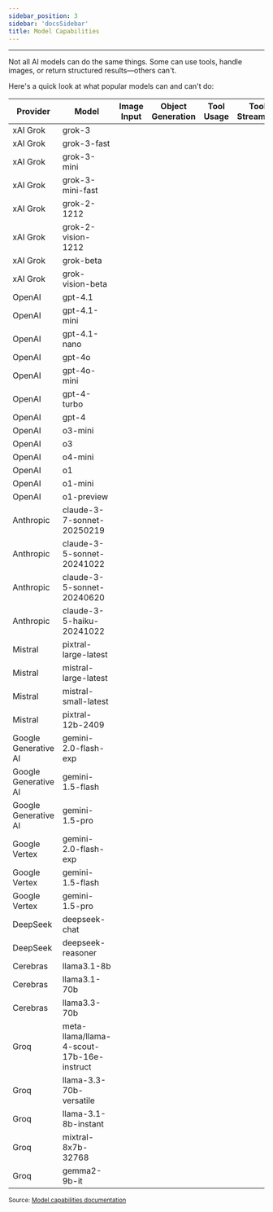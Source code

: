 ```yaml
---
sidebar_position: 3
sidebar: 'docsSidebar'
title: Model Capabilities
---
```


---

Not all AI models can do the same things. Some can use tools, handle images, or return structured results—others can't.

Here's a quick look at what popular models can and can't do:

| Provider  | Model                  | Image Input | Object Generation | Tool Usage | Tool Streaming |
|-----------|------------------------|:-----------:|:-----------------:|:----------:|:--------------:|
| <span class="provider">xAI Grok</span> | <span class="model-badge">grok-3</span>             | <IconX />             | <IconCheck />                 | <IconCheck />         | <IconCheck />             |
| <span class="provider">xAI Grok</span> | <span class="model-badge">grok-3-fast</span>        | <IconX />             | <IconCheck />                 | <IconCheck />         | <IconCheck />             |
| <span class="provider">xAI Grok</span> | <span class="model-badge">grok-3-mini</span>        | <IconX />             | <IconCheck />                 | <IconCheck />          | <IconCheck />            |
| <span class="provider">xAI Grok</span> | <span class="model-badge">grok-3-mini-fast</span>   | <IconX />            | <IconCheck />                 | <IconCheck />          | <IconCheck />             |
| <span class="provider">xAI Grok</span> | <span class="model-badge">grok-2-1212</span>        | <IconX />           | <IconCheck />                 | <IconCheck />          | <IconCheck />             |
| <span class="provider">xAI Grok</span> | <span class="model-badge">grok-2-vision-1212</span> | <IconCheck />            | <IconCheck />                 | <IconCheck />         | <IconCheck />            |
| <span class="provider">xAI Grok</span> | <span class="model-badge">grok-beta</span>          | <IconX />             | <IconCheck />                 | <IconCheck />         | <IconCheck />              |
| <span class="provider">xAI Grok</span> | <span class="model-badge">grok-vision-beta</span>   | <IconCheck />         | <IconX />                     | <IconX />             | <IconX />                 |
| <span class="provider">OpenAI</span> | <span class="model-badge">gpt-4.1</span>            | <IconCheck />         | <IconCheck />                 | <IconCheck />         | <IconCheck />             |
| <span class="provider">OpenAI</span> | <span class="model-badge">gpt-4.1-mini</span>       | <IconCheck />         | <IconCheck />                 | <IconCheck />         | <IconCheck />             |
| <span class="provider">OpenAI</span> | <span class="model-badge">gpt-4.1-nano</span>       | <IconCheck />         | <IconCheck />                 | <IconCheck />         | <IconCheck />             |
| <span class="provider">OpenAI</span> | <span class="model-badge">gpt-4o</span>             | <IconCheck />         | <IconCheck />                 | <IconCheck />         | <IconCheck />             |
| <span class="provider">OpenAI</span> | <span class="model-badge">gpt-4o-mini</span>        | <IconCheck />         | <IconCheck />                 | <IconCheck />         | <IconCheck />             |
| <span class="provider">OpenAI</span> | <span class="model-badge">gpt-4-turbo</span>        | <IconCheck />         | <IconCheck />                 | <IconCheck />         | <IconCheck />             |
| <span class="provider">OpenAI</span> | <span class="model-badge">gpt-4</span>              | <IconX />             | <IconCheck />                 | <IconCheck />         | <IconCheck />             |
| <span class="provider">OpenAI</span> | <span class="model-badge">o3-mini</span>            | <IconX />             | <IconX />                     | <IconCheck />         | <IconCheck />             |
| <span class="provider">OpenAI</span> | <span class="model-badge">o3</span>                 | <IconX />             | <IconX />                     | <IconCheck />         | <IconCheck />             |
| <span class="provider">OpenAI</span> | <span class="model-badge">o4-mini</span>            | <IconX />             | <IconX />                     | <IconCheck />         | <IconCheck />             |
| <span class="provider">OpenAI</span> | <span class="model-badge">o1</span>                 | <IconCheck />         | <IconX />                     | <IconCheck />         | <IconCheck />             |
| <span class="provider">OpenAI</span> | <span class="model-badge">o1-mini</span>            | <IconCheck />         | <IconX />                     | <IconCheck />         | <IconCheck />             |
| <span class="provider">OpenAI</span> | <span class="model-badge">o1-preview</span>         | <IconX />             | <IconX />                     | <IconX />             | <IconX />                 |
| <span class="provider">Anthropic</span> | <span class="model-badge">claude-3-7-sonnet-20250219</span> | <IconCheck /> | <IconCheck /> | <IconCheck /> | <IconCheck /> |
| <span class="provider">Anthropic</span> | <span class="model-badge">claude-3-5-sonnet-20241022</span> | <IconCheck /> | <IconCheck /> | <IconCheck /> | <IconCheck /> |
| <span class="provider">Anthropic</span> | <span class="model-badge">claude-3-5-sonnet-20240620</span> | <IconCheck /> | <IconCheck /> | <IconCheck /> | <IconCheck /> |
| <span class="provider">Anthropic</span> | <span class="model-badge">claude-3-5-haiku-20241022</span> | <IconCheck /> | <IconCheck /> | <IconCheck /> | <IconCheck /> |
| <span class="provider">Mistral</span> | <span class="model-badge">pixtral-large-latest</span> | <IconCheck /> | <IconCheck /> | <IconCheck /> | <IconCheck /> |
| <span class="provider">Mistral</span> | <span class="model-badge">mistral-large-latest</span> | <IconX /> | <IconCheck /> | <IconCheck /> | <IconCheck /> |
| <span class="provider">Mistral</span> | <span class="model-badge">mistral-small-latest</span> | <IconX /> | <IconCheck /> | <IconCheck /> | <IconCheck /> |
| <span class="provider">Mistral</span> | <span class="model-badge">pixtral-12b-2409</span> | <IconCheck /> | <IconCheck /> | <IconCheck /> | <IconCheck /> |
| <span class="provider">Google Generative AI</span> | <span class="model-badge">gemini-2.0-flash-exp</span> | <IconCheck /> | <IconCheck /> | <IconCheck /> | <IconCheck /> |
| <span class="provider">Google Generative AI</span> | <span class="model-badge">gemini-1.5-flash</span>     | <IconCheck /> | <IconCheck /> | <IconCheck /> | <IconCheck /> |
| <span class="provider">Google Generative AI</span> | <span class="model-badge">gemini-1.5-pro</span>       | <IconCheck /> | <IconCheck /> | <IconCheck /> | <IconCheck /> |
| <span class="provider">Google Vertex</span>        | <span class="model-badge">gemini-2.0-flash-exp</span> | <IconCheck /> | <IconCheck /> | <IconCheck /> | <IconCheck /> |
| <span class="provider">Google Vertex</span>        | <span class="model-badge">gemini-1.5-flash</span>     | <IconCheck /> | <IconCheck /> | <IconCheck /> | <IconCheck /> |
| <span class="provider">Google Vertex</span>        | <span class="model-badge">gemini-1.5-pro</span>       | <IconCheck /> | <IconCheck /> | <IconCheck /> | <IconCheck /> |
| <span class="provider">DeepSeek</span>           | <span class="model-badge">deepseek-chat</span>        | <IconX />     | <IconX />     | <IconCheck /> | <IconCheck /> |
| <span class="provider">DeepSeek</span>           | <span class="model-badge">deepseek-reasoner</span>    | <IconX />     | <IconX />     | <IconX />     | <IconX />     |
| <span class="provider">Cerebras</span>           | <span class="model-badge">llama3.1-8b</span>          | <IconX />     | <IconX />     | <IconCheck /> | <IconCheck /> |
| <span class="provider">Cerebras</span>           | <span class="model-badge">llama3.1-70b</span>         | <IconX />     | <IconX />     | <IconCheck /> | <IconCheck /> |
| <span class="provider">Cerebras</span>           | <span class="model-badge">llama3.3-70b</span>         | <IconX />     | <IconX />     | <IconCheck /> | <IconCheck /> |
| <span class="provider">Groq</span>                   | <span class="model-badge">meta-llama/llama-4-scout-17b-16e-instruct</span> | <IconCheck /> | <IconCheck /> | <IconCheck /> | <IconCheck /> |
| <span class="provider">Groq</span>                   | <span class="model-badge">llama-3.3-70b-versatile</span> | <IconX />  | <IconCheck /> | <IconCheck /> | <IconCheck /> |
| <span class="provider">Groq</span>                   | <span class="model-badge">llama-3.1-8b-instant</span> | <IconX />     | <IconCheck /> | <IconCheck /> | <IconCheck /> |
| <span class="provider">Groq</span> | <span class="model-badge">mixtral-8x7b-32768</span> | <IconX /> | <IconCheck /> | <IconCheck /> | <IconCheck /> |
| <span class="provider">Groq</span> | <span class="model-badge">gemma2-9b-it</span>      | <IconX /> | <IconCheck /> | <IconCheck /> | <IconCheck /> |

<sub>Source: [Model capabilities documentation](https://ai-sdk.dev/docs/foundations/providers-and-models#model-capabilities)</sub>


